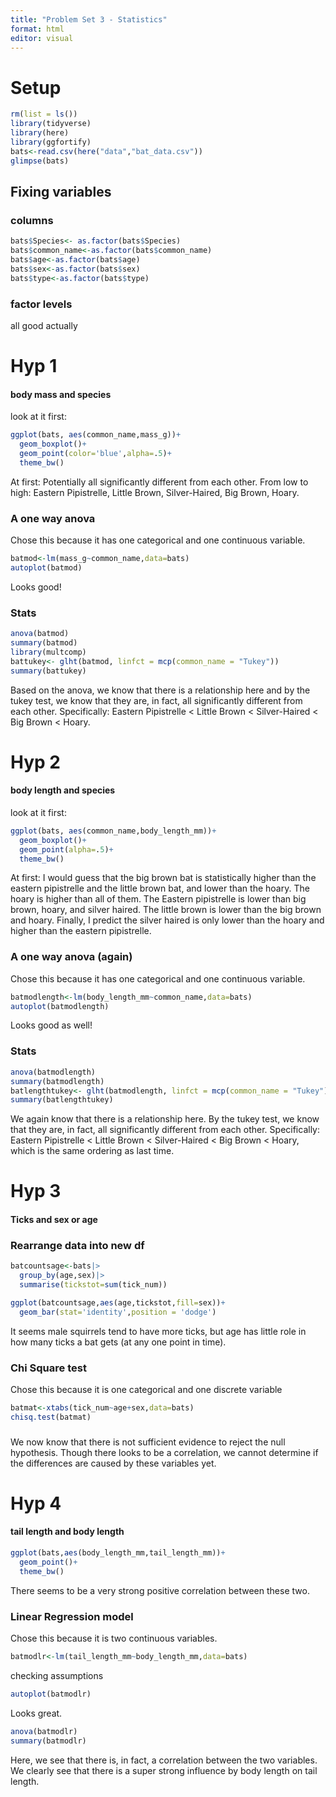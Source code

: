 ```yaml
---
title: "Problem Set 3 - Statistics"
format: html
editor: visual
---
```


# Setup

```r
rm(list = ls())
library(tidyverse)
library(here)
library(ggfortify)
bats<-read.csv(here("data","bat_data.csv"))
glimpse(bats)
```

## Fixing variables

### columns

```r
bats$Species<- as.factor(bats$Species)
bats$common_name<-as.factor(bats$common_name)
bats$age<-as.factor(bats$age)
bats$sex<-as.factor(bats$sex)
bats$type<-as.factor(bats$type)
```

### factor levels

all good actually

# Hyp 1

#### body mass and species

look at it first:

```r
ggplot(bats, aes(common_name,mass_g))+
  geom_boxplot()+
  geom_point(color='blue',alpha=.5)+
  theme_bw()
```

At first: Potentially all significantly different from each other. From low to high: Eastern Pipistrelle, Little Brown, Silver-Haired, Big Brown, Hoary.

### A one way anova

Chose this because it has one categorical and one continuous variable.

```r
batmod<-lm(mass_g~common_name,data=bats)
autoplot(batmod)
```

Looks good!

### Stats

```r
anova(batmod)
summary(batmod)
library(multcomp)
battukey<- glht(batmod, linfct = mcp(common_name = "Tukey"))
summary(battukey)
```

Based on the anova, we know that there is a relationship here and by the tukey test, we know that they are, in fact, all significantly different from each other. Specifically: Eastern Pipistrelle \< Little Brown \< Silver-Haired \< Big Brown \< Hoary.

# Hyp 2

#### body length and species

look at it first:

```r
ggplot(bats, aes(common_name,body_length_mm))+
  geom_boxplot()+
  geom_point(alpha=.5)+
  theme_bw()
```

At first: I would guess that the big brown bat is statistically higher than the eastern pipistrelle and the little brown bat, and lower than the hoary. The hoary is higher than all of them. The Eastern pipistrelle is lower than big brown, hoary, and silver haired. The little brown is lower than the big brown and hoary. Finally, I predict the silver haired is only lower than the hoary and higher than the eastern pipistrelle.

### A one way anova (again)

Chose this because it has one categorical and one continuous variable.

```r
batmodlength<-lm(body_length_mm~common_name,data=bats) 
autoplot(batmodlength)
```

Looks good as well!

### Stats

```r
anova(batmodlength) 
summary(batmodlength) 
batlengthtukey<- glht(batmodlength, linfct = mcp(common_name = "Tukey")) 
summary(batlengthtukey)
```

We again know that there is a relationship here. By the tukey test, we know that they are, in fact, all significantly different from each other. Specifically: Eastern Pipistrelle \< Little Brown \< Silver-Haired \< Big Brown \< Hoary, which is the same ordering as last time.

# Hyp 3

#### Ticks and sex or age

### Rearrange data into new df

```r
batcountsage<-bats|>
  group_by(age,sex)|>
  summarise(tickstot=sum(tick_num))
```

```r
ggplot(batcountsage,aes(age,tickstot,fill=sex))+
  geom_bar(stat='identity',position = 'dodge')
```

It seems male squirrels tend to have more ticks, but age has little role in how many ticks a bat gets (at any one point in time).

### Chi Square test

Chose this because it is one categorical and one discrete variable

```r
batmat<-xtabs(tick_num~age+sex,data=bats)
chisq.test(batmat)
```

### 

We now know that there is not sufficient evidence to reject the null hypothesis. Though there looks to be a correlation, we cannot determine if the differences are caused by these variables yet.

# Hyp 4

#### tail length and body length

```r
ggplot(bats,aes(body_length_mm,tail_length_mm))+
  geom_point()+
  theme_bw()
```

There seems to be a very strong positive correlation between these two.

### Linear Regression model

Chose this because it is two continuous variables.

```r
batmodlr<-lm(tail_length_mm~body_length_mm,data=bats)
```

checking assumptions

```r
autoplot(batmodlr)
```

Looks great.

```r
anova(batmodlr)
summary(batmodlr)
```

Here, we see that there is, in fact, a correlation between the two variables. We clearly see that there is a super strong influence by body length on tail length.
